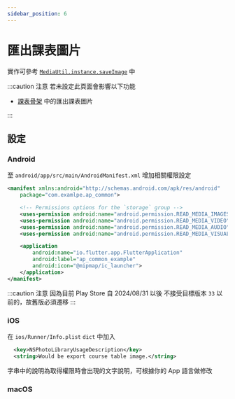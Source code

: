 ```yaml
---
sidebar_position: 6
---
```


# 匯出課表圖片

實作可參考 [`MediaUtil.instance.saveImage`](../api-utils/utils#saveimage) 中

:::caution 注意
若未設定此頁面會影響以下功能

- [課表骨架](../api-scaffolds/course-scaffold) 中的匯出課表圖片

:::

## 設定

### Android

至 `android/app/src/main/AndroidManifest.xml` 增加相關權限設定

```xml title='AndroidManifest.xml'
<manifest xmlns:android="http://schemas.android.com/apk/res/android"
    package="com.examlpe.ap_common">

    <!-- Permissions options for the `storage` group -->
    <uses-permission android:name="android.permission.READ_MEDIA_IMAGES" />
    <uses-permission android:name="android.permission.READ_MEDIA_VIDEO" />
    <uses-permission android:name="android.permission.READ_MEDIA_AUDIO" />
    <uses-permission android:name="android.permission.READ_MEDIA_VISUAL_USER_SELECTED" />

    <application
        android:name="io.flutter.app.FlutterApplication"
        android:label="ap_common_example"
        android:icon="@mipmap/ic_launcher">
    </application>
</manifest>
```

:::caution 注意
因為目前 Play Store 自 2024/08/31 以後 不接受目標版本 `33` 以前的，故舊版必須遷移
:::

### iOS

在 `ios/Runner/Info.plist` `dict` 中加入

```xml title='Info.plist'
  <key>NSPhotoLibraryUsageDescription</key>
  <string>Would be export course table image.</string>
```

字串中的說明為取得權限時會出現的文字說明，可根據你的 App 語言做修改

### macOS

